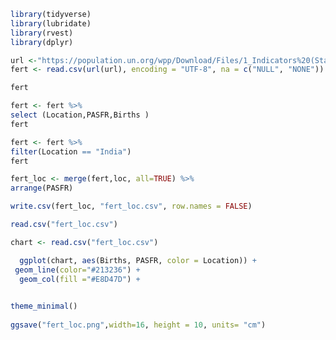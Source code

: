 ```r
library(tidyverse)
library(lubridate)
library(rvest)
library(dplyr)
```

```r
url <-"https://population.un.org/wpp/Download/Files/1_Indicators%20(Standard)/CSV_FILES/WPP2019_Fertility_by_Age.csv"
fert <- read.csv(url(url), encoding = "UTF-8", na = c("NULL", "NONE"))

fert
```



```r
fert <- fert %>%
select (Location,PASFR,Births )
fert
```


```r
fert <- fert %>%
filter(Location == "India")
fert
```
```r
fert_loc <- merge(fert,loc, all=TRUE) %>%
arrange(PASFR)
```

```r
write.csv(fert_loc, "fert_loc.csv", row.names = FALSE)
```

```r
read.csv("fert_loc.csv")
```




```r
chart <- read.csv("fert_loc.csv")

  ggplot(chart, aes(Births, PASFR, color = Location)) +
 geom_line(color="#213236") +
  geom_col(fill ="#E8D47D") +

    
theme_minimal()
  
ggsave("fert_loc.png",width=16, height = 10, units= "cm")
```




